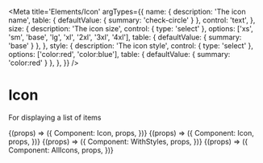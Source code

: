 
<Meta
  title='Elements/Icon'
  argTypes={{
    name: {
      description: 'The icon name',
      table: { defaultValue: { summary: 'check-circle' } },
      control: 'text',
    },
    size: {
      description: 'The icon size',
      control: { type: 'select' },
      options: ['xs', 'sm', 'base', 'lg', 'xl', '2xl', '3xl', '4xl'],
      table: { defaultValue: { summary: 'base' } },
    },
    style: {
      description: 'The icon style',
      control: { type: 'select' },
      options: ['color:red', 'color:blue'],
      table: { defaultValue: { summary: 'color:red' } },
    },
  }}
/>

# Icon

For displaying a list of items

<Canvas>
  <Story
    name='Checkmark at default size'
    args={{
      name: 'check-circle',
    }}
  >
    {(props) => ({
      Component: Icon,
      props,
    })}
  </Story>
</Canvas>

<Canvas>
  <Story
    name='Circle checkmark icon at 2xl size'
    args={{
      name: 'check-circle',
      size: '2xl',
    }}
  >
    {(props) => ({
      Component: Icon,
      props,
    })}
  </Story>
</Canvas>

<Canvas>
  <Story
    name='Green circle checkmark icon at 4xl size'
    args={{
      name: 'check-circle',
      size: '4xl',
      style: 'color: #3d7d3f',
    }}
  >
    {(props) => ({
      Component: WithStyles,
      props,
    })}
  </Story>
</Canvas>

<Canvas>
  <Story
    name='All Icons'
  >
    {(props) => ({
      Component: AllIcons,
      props,
    })}
  </Story>
</Canvas>
